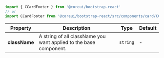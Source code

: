 
```jsx
import { CCardFooter } from '@coreui/bootstrap-react'
// or
import CCardFooter from '@coreui/bootstrap-react/src/components/card/CCardFooter'
```

| Property | Description | Type | Default |
| --- | --- | --- | --- |
| **className** | A string of all className you want applied to the base component. | `string` | - |
